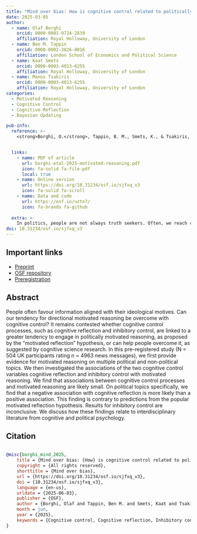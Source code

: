 ```yaml
---
title: "Mind over bias: How is cognitive control related to politically motivated reasoning?"
date: 2025-03-05
author:
  - name: Olaf Borghi
    orcid: 0000-0001-9724-2839
    affiliation: Royal Holloway, University of London
  - name: Ben M. Tappin
    orcid: 0000-0002-3826-8016
    affiliation: London School of Economics and Political Science
  - name: Kaat Smets
    orcid: 0000-0003-4013-6255
    affiliation: Royal Holloway, University of London
  - name: Manos Tsakiris
    orcid: 0000-0003-4013-6255
    affiliation: Royal Holloway, University of London
categories: 
  - Motivated Reasoning
  - Cognitive Control
  - Cognitive Reflection
  - Bayesian Updating

pub-info:
  reference: >- 
    <strong>Borghi, O.</strong>, Tappin, B. M., Smets, K., & Tsakiris, M. (2025, June 3). Mind over bias: How is cognitive control related to politically motivated reasoning?. https://doi.org/10.31234/osf.io/sjfxq_v3


  links:
    - name: PDF of article
      url: borghi-etal-2025-motivated-reasoning.pdf
      icon: fa-solid fa-file-pdf
      local: true
    - name: Online version
      url: https://doi.org/10.31234/osf.io/sjfxq_v3
      icon: fa-solid fa-scroll
    - name: Data and code
      url: https://osf.io/uztn7/
      icon: fa-brands fa-github
      
  extra: >-
    In politics, people are not always truth seekers. Often, we reach conclusions because they fit with preferred political narratives: we are biased by ideological motivations. But are some people better equipped to overcome such bias than others?
doi: 10.31234/osf.io/sjfxq_v3
---
```


## Important links

- [Preprint](https://doi.org/10.31234/osf.io/sjfxq_v3)
- [OSF repository](https://osf.io/uztn7/)
- [Preregistration](https://osf.io/x6fkm)

## Abstract

People often favour information aligned with their ideological motives. Can our tendency for directional motivated reasoning be overcome with cognitive control? It remains contested whether cognitive control processes, such as cognitive reflection and inhibitory control, are linked to a greater tendency to engage in politically motivated reasoning, as proposed by the “motivated reflection” hypothesis, or can help people overcome it, as suggested by cognitive science research. In this pre-registered study (N = 504 UK participants rating n = 4963 news messages), we first provide evidence for motivated reasoning on multiple political and non-political topics. We then investigated the associations of the two cognitive control variables cognitive reflection and inhibitory control with motivated reasoning. We find that associations between cognitive control processes and motivated reasoning are likely small. On political topics specifically, we find that a negative association with cognitive reflection is more likely than a positive association. This finding is contrary to predictions from the popular motivated reflection hypothesis. Results for inhibitory control are inconclusive. We discuss how these findings relate to interdisciplinary literature from cognitive and political psychology.  

## Citation

```bibtex

@misc{borghi_mind_2025,
	title = {Mind over bias: {How} is cognitive control related to politically motivated reasoning?},
	copyright = {All rights reserved},
	shorttitle = {Mind over bias},
	url = {https://doi.org/10.31234/osf.io/sjfxq_v3},
	doi = {10.31234/osf.io/sjfxq_v3},
	language = {en-us},
	urldate = {2025-06-03},
	publisher = {OSF},
	author = {Borghi, Olaf and Tappin, Ben M. and Smets, Kaat and Tsakiris, Manos},
	month = jun,
	year = {2025},
	keywords = {Cognitive control, Cognitive reflection, Inhibitory control, Motivated reasoning, Political beliefs, Political bias}
}
```
